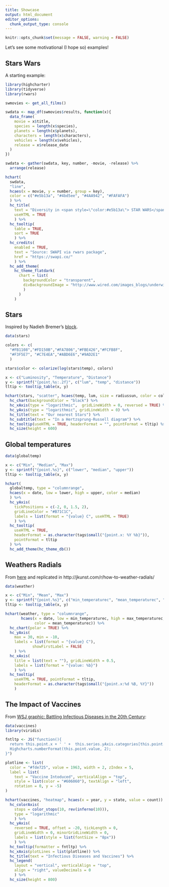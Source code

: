 ```yaml
---
title: Showcase
output: html_document
editor_options: 
  chunk_output_type: console
---
```


<script>
$(document).ready(function(){ 
  el = $(".page-header > h1")
  icon = "newspaper-o"
  text = el.text()
  text_new = "<span class=\"fa fa-" + icon  + "\"></span> " + text
  el.html(text_new) 
}) ;
</script>

```r
knitr::opts_chunk$set(message = FALSE, warning = FALSE)
```

Let's see some motivational (I hope so) examples!

## Stars Wars

A starting example:

```r
library(highcharter)
library(tidyverse)
library(rwars)

swmovies <- get_all_films()

swdata <- map_df(swmovies$results, function(x){
  data_frame(
    movie = x$title,
    species = length(x$species),
    planets = length(x$planets),
    characters = length(x$characters),
    vehicles = length(x$vehicles),
    release = x$release_date
  )
}) 

swdata <- gather(swdata, key, number, -movie, -release) %>% 
  arrange(release)

hchart(
  swdata,
  "line",
  hcaes(x = movie, y = number, group = key),
  color = c("#e5b13a", "#4bd5ee", "#4AA942", "#FAFAFA")
  ) %>%
  hc_title(
    text = "Diversity in <span style=\"color:#e5b13a\"> STAR WARS</span> movies",
    useHTML = TRUE
    ) %>%
  hc_tooltip(
    table = TRUE,
    sort = TRUE
    ) %>%
  hc_credits(
    enabled = TRUE,
    text = "Source: SWAPI via rwars package",
    href = "https://swapi.co/"
    ) %>%
  hc_add_theme(
    hc_theme_flatdark(
      chart = list(
        backgroundColor = "transparent",
        divBackgroundImage = "http://www.wired.com/images_blogs/underwire/2013/02/xwing-bg.gif"
        )
      )
    )
```


## Stars

Inspired by Nadieh Bremer's [block](http://bl.ocks.org/nbremer/eb0d1fd4118b731d069e2ff98dfadc47).

```r
data(stars)

colors <- c(
  "#FB1108","#FD150B","#FA7806","#FBE426","#FCFB8F",
  "#F3F5E7", "#C7E4EA","#ABD6E6","#9AD2E1"
  )

stars$color <- colorize(log(stars$temp), colors)

x <- c("Luminosity", "Temperature", "Distance")
y <- sprintf("{point.%s:.2f}", c("lum", "temp", "distance"))
tltip <- tooltip_table(x, y)

hchart(stars, "scatter", hcaes(temp, lum, size = radiussun, color = color)) %>% 
  hc_chart(backgroundColor = "black") %>% 
  hc_xAxis(type = "logarithmic",  gridLineWidth = 0, reversed = TRUE) %>% 
  hc_yAxis(type = "logarithmic", gridLineWidth = 0) %>% 
  hc_title(text = "Our nearest Stars") %>% 
  hc_subtitle(text = "In a Hertzsprung-Russell diagram") %>% 
  hc_tooltip(useHTML = TRUE, headerFormat = "", pointFormat = tltip) %>% 
  hc_size(height = 600)
```

## Global temperatures

```r
data(globaltemp)

x <- c("Min", "Median", "Max")
y <- sprintf("{point.%s}", c("lower", "median", "upper"))
tltip <- tooltip_table(x, y)

hchart(
  globaltemp, type = "columnrange",
  hcaes(x = date, low = lower, high = upper, color = median)
  ) %>% 
  hc_yAxis(
    tickPositions = c(-2, 0, 1.5, 2),
    gridLineColor = "#B71C1C",
    labels = list(format = "{value} C", useHTML = TRUE)
    ) %>% 
  hc_tooltip(
    useHTML = TRUE,
    headerFormat = as.character(tags$small("{point.x: %Y %b}")),
    pointFormat = tltip
  ) %>% 
  hc_add_theme(hc_theme_db())
```


## Weathers Radials

From [here](http://bl.ocks.org/bricedev/458a01917183d98dff3c) and 
replicated in http://jkunst.com/r/how-to-weather-radials/

```r
data(weather)

x <- c("Min", "Mean", "Max")
y <- sprintf("{point.%s}", c("min_temperaturec", "mean_temperaturec", "max_temperaturec"))
tltip <- tooltip_table(x, y)

hchart(weather, type = "columnrange",
       hcaes(x = date, low = min_temperaturec, high = max_temperaturec,
             color = mean_temperaturec)) %>% 
  hc_chart(polar = TRUE) %>%
  hc_yAxis(
    max = 30, min = -10,
    labels = list(format = "{value} C"),
            showFirstLabel = FALSE
    ) %>% 
  hc_xAxis(
    title = list(text = ""), gridLineWidth = 0.5,
    labels = list(format = "{value: %b}")
    ) %>% 
  hc_tooltip(
    useHTML = TRUE, pointFormat = tltip,
    headerFormat = as.character(tags$small("{point.x:%d %B, %Y}"))
    )
```

## The Impact of Vaccines

From [WSJ graphic: Battling Infectious Diseases in the 20th Century](http://graphics.wsj.com/infectious-diseases-and-vaccines/): 

```r
data(vaccines)
library(viridis)

fntltp <- JS("function(){
  return this.point.x + ' ' +  this.series.yAxis.categories[this.point.y] + ':<br>' +
  Highcharts.numberFormat(this.point.value, 2);
}")

plotline <- list(
  color = "#fde725", value = 1963, width = 2, zIndex = 5,
  label = list(
    text = "Vaccine Intoduced", verticalAlign = "top",
    style = list(color = "#606060"), textAlign = "left",
    rotation = 0, y = -5)
)

hchart(vaccines, "heatmap", hcaes(x = year, y = state, value = count)) %>% 
  hc_colorAxis(
    stops = color_stops(10, rev(inferno(10))),
    type = "logarithmic"
    ) %>% 
  hc_yAxis(
    reversed = TRUE, offset = -20, tickLength = 0,
    gridLineWidth = 0, minorGridLineWidth = 0,
    labels = list(style = list(fontSize = "8px"))
    ) %>% 
  hc_tooltip(formatter = fntltp) %>% 
  hc_xAxis(plotLines = list(plotline)) %>%
  hc_title(text = "Infectious Diseases and Vaccines") %>% 
  hc_legend(
    layout = "vertical", verticalAlign = "top",
    align = "right", valueDecimals = 0
    ) %>% 
  hc_size(height = 800)
```
